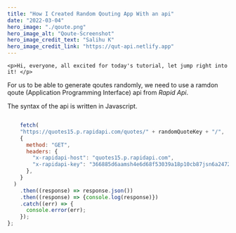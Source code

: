 ```yaml
---
title: "How I Created Random Qouting App With an api"
date: "2022-03-04"
hero_image: "./qoute.png"
hero_image_alt: "Qoute-Screenshot"
hero_image_credit_text: "Salihu K"
hero_image_credit_link: "https://qut-api.netlify.app"
---
```


<!-- Inline Code Block -->
`<p>Hi, everyone, all excited for today's tutorial, let jump right into it! </p>`

For us to be able to generate qoutes randomly, we need to use a ramdon qoute (Application Programming Interface) api
from  *Rapid Api*.

The syntax of the api is written in Javascript.

<!-- Code Blocks -->
```javascript

    fetch(
    "https://quotes15.p.rapidapi.com/quotes/" + randomQuoteKey + "/",
    {
      method: "GET",
      headers: {
        "x-rapidapi-host": "quotes15.p.rapidapi.com",
        "x-rapidapi-key": "366885d6aamsh4e6d68f53039a18p10cb87jsn6a24721668ba",
      },
    }
  )
    .then((response) => response.json())
    .then((response) => {console.log(response)})
    .catch((err) => {
      console.error(err);
    });
};


```